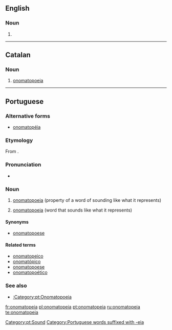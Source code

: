==English==

===Noun===
{{en-noun}}

# {{alternative spelling of|onomatopoeia}}

----

==Catalan==
{{wikipedia|lang=ca}}

===Noun===
{{ca-noun|f}}

# [[onomatopoeia]]

----

==Portuguese==
{{wikipedia|lang=pt}}

===Alternative forms===
* [[onomatopéia]] {{qualifier|obsolete}}

===Etymology===
From {{etyl|grc|pt}} {{term|ὀνοματοποιία|sc=polytonic|tr=onomatopoiia||the coining of a word in imitation of a sound|lang=grc}}.

===Pronunciation===
* {{a|Brazil}} {{IPA|/ˌo.no.ˌma.to.ˈpɛj.a/|/ˌo.no.ˌma.to.ˈpɛj.ɐ/|lang=pt}}

===Noun===
{{pt-noun|f|s}}

# {{context|uncountable|lang=pt}} [[onomatopoeia]] (property of a word of sounding like what it represents)
# [[onomatopoeia]] (word that sounds like what it represents)

====Synonyms====
* {{sense|property}} [[onomatopoese]]

====Related terms====
* [[onomatopeico]]
* [[onomatópico]]
* [[onomatopoese]]
* [[onomatopoético]]

===See also===
* [[:Category:pt:Onomatopoeia]]

[[Category:pt:Sound]]
[[Category:Portuguese words suffixed with -eia]]

[[fr:onomatopeia]]
[[pl:onomatopeia]]
[[pt:onomatopeia]]
[[ru:onomatopeia]]
[[te:onomatopeia]]